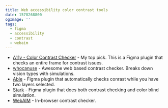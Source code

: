 ```yaml
---
title: Web accessibility color contrast tools
date: 1578268800
ogImage: ''
tags:
  - figma
  - accessibility
  - contrast
  - webaim
---
```


- [A11y - Color Contrast Checker](https://www.figma.com/c/plugin/733159460536249875/A11y---Color-Contrast-Checker) - My top pick. This is a Figma plugin that checks an entire frame for contrast issues.
- [whocanuse](http://whocanuse.com/?b=1c2a34&c=82f9a1&f=20&s=) - Awesome web based contrast checker. Breaks down vision types with simulations.
- [Able](https://www.figma.com/c/plugin/734693888346260052/Able-%E2%80%93-Friction-free-accessibility) - Figma plugin that automatically checks conrast while you have two layers selected.
- [Stark](https://www.figma.com/c/plugin/732603254453395948/Stark) - Figma plugin that does both contrast checking and color blind simulation.
- [WebAIM](https://webaim.org/resources/contrastchecker/) - In-browser contrast checker.
